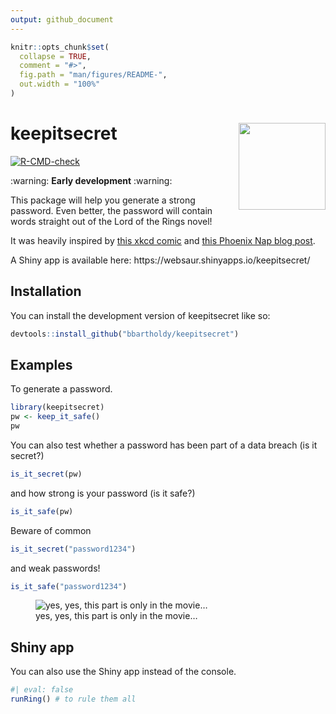 ```yaml
---
output: github_document
---
```


<!-- README.md is generated from README.Rmd. Please edit that file -->

```r
knitr::opts_chunk$set(
  collapse = TRUE,
  comment = "#>",
  fig.path = "man/figures/README-",
  out.width = "100%"
)
```

# keepitsecret <img src="man/figures/logo.png" align="right" height="139" alt="" />

<!-- badges: start -->
[![R-CMD-check](https://github.com/bbartholdy/keepitsecret/actions/workflows/R-CMD-check.yaml/badge.svg)](https://github.com/bbartholdy/keepitsecret/actions/workflows/R-CMD-check.yaml)
<!-- badges: end -->

:warning: **Early development** :warning:

This package will help you generate a strong password. Even better, the password
will contain words straight out of the Lord of the Rings novel!

It was heavily inspired by [this xkcd comic](https://xkcd.com/936/) and
[this Phoenix Nap blog post](https://phoenixnap.com/blog/strong-great-password-ideas).

A Shiny app is available here: https://websaur.shinyapps.io/keepitsecret/

## Installation

You can install the development version of keepitsecret like so:

``` r
devtools::install_github("bbartholdy/keepitsecret")
```

## Examples

To generate a password.

```r
library(keepitsecret)
pw <- keep_it_safe()
pw
```

You can also test whether a password has been part of a data breach (is it secret?)

```r
is_it_secret(pw)
```

and how strong is your password (is it safe?)

```r
is_it_safe(pw)
```

Beware of common

```r
is_it_secret("password1234")
```

and weak passwords!

```r
is_it_safe("password1234")
```

![yes, yes, this part is only in the movie...](https://i.imgflip.com/8gwn0y.jpg)

## Shiny app

You can also use the Shiny app instead of the console.

```r
#| eval: false
runRing() # to rule them all
```
